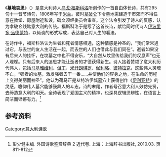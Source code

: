 {{refimprove|time=2015-12-18T08:43:33+00:00}}
{{Infobox book | 
| name          = 墓地哀思
| image         =  
| caption =  
| author        = [[乌戈·福斯科洛|福斯科洛]]
| country       = 意大利
| language      = 意大利文
| genre         = 长诗
| publisher     = 
| release_date  = 1807年
| media_type    =  
| pages         =  
| isbn          =  
| oclc          =  
}}
《'''墓地哀思'''》（{{lang-it|Dei sepolcri}}）是意大利诗人[[乌戈·福斯科洛|乌戈·福斯科洛]]所创作的一首自由体长诗，共有295句十一音节诗句，1806年写于[[米兰|米兰]]。彼时[[拿破仑|拿破仑]]下令墓地需建造于市郊而不得任意在教堂、房屋附近私设，碑文须经委员会审查。这个法令引发了诗人的反感，认为拿破仑践踏意大利的传统。福斯科洛于是写了这首长诗，献给同时代诗人[[伊波里多·品德蒙特|伊波里多·品德蒙特]]，以倾谈的形式写成，表达自己对人生的看法。

在诗作中，福斯科洛认为生者和死者情感相通，这种情感是神圣的，“我们常常通过它，与去世的友人生活在一起，而去世的人们也借此与我们同在”。逝者如果没有后来人的挂怀，在坟墓之中也不得安乐，“大自然从坟里传给我们的叹息声”也无人理睬。只有后来人的追思才能让逝者的才德获得新生。诗人接着赞颂了意大利历代伟人，包括[[马基雅维利|马基雅维利]]、[[但丁|但丁]]、[[米开朗琪罗|米开朗琪罗]]、[[伽利略|伽利略]]、[[彼特拉克|彼特拉克]]，这些伟人灵魂不亡，“强者的坟墓，激发强者去干一番……并使他们的容身之地，在生命的历程上变得美丽而神圣”。他认为荷马正是从特洛伊城墓穴上获得创作《[[伊利亚特|伊利亚特]]》的灵感，瞻仰伟人墓穴能够鼓舞人的斗志。诗的末尾，作者号召意大利人效仿先贤，去缔造意大利的明天。全诗表现了爱国主义的精神，也深具逻辑思辨性，在语言上简洁而铿锵有力。<ref>彭少健主编. 外国诗歌鉴赏辞典 2 近代卷. 上海：上海辞书出版社, 2010.03. 页811-812</ref>

==参考资料==
{{reflist}}

[[Category:意大利诗歌|Category:意大利诗歌]]